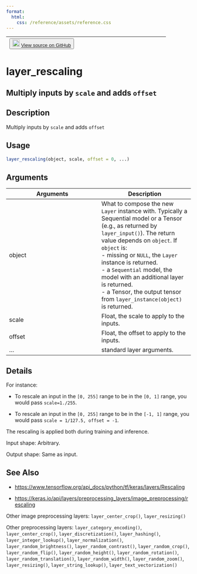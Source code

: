 ```yaml
---
format:
  html:
    css: /reference/assets/reference.css
---
```


| <button class="button"> ![](/reference/assets/GitHub-Mark-32px.png){width="20"} [View source on GitHub](https://github.com/rstudio/keras//blob/main/R/layers-preprocessing.R#L82) </button> |
|:------------------------------:|:--------------------------------------:|

# layer_rescaling

## Multiply inputs by `scale` and adds `offset`

## Description
Multiply inputs by `scale` and adds `offset`


## Usage
```r
layer_rescaling(object, scale, offset = 0, ...) 
```

## Arguments
|Arguments|Description|
|---|---|
| object | What to compose the new `Layer` instance with. Typically a Sequential model or a Tensor (e.g., as returned by `layer_input()`). The return value depends on `object`. If `object` is: <br>- missing or `NULL`, the `Layer` instance is returned. <br>- a `Sequential` model, the model with an additional layer is returned. <br>- a Tensor, the output tensor from `layer_instance(object)` is returned.  |
| scale | Float, the scale to apply to the inputs. |
| offset | Float, the offset to apply to the inputs. |
| ... | standard layer arguments. |

## Details

For instance: 

- To rescale an input in the `[0, 255]` range to be in the `[0, 1]` range, you would pass `scale=1./255`. 

- To rescale an input in the `[0, 255]` range to be in the `[-1, 1]` range, you would pass `scale = 1/127.5, offset = -1`. 

The rescaling is applied both during training and inference. 

Input shape: Arbitrary. 

Output shape: Same as input. 





## See Also

- [https://www.tensorflow.org/api_docs/python/tf/keras/layers/Rescaling](https://www.tensorflow.org/api_docs/python/tf/keras/layers/Rescaling)

- [https://keras.io/api/layers/preprocessing_layers/image_preprocessing/rescaling](https://keras.io/api/layers/preprocessing_layers/image_preprocessing/rescaling)

Other image preprocessing layers:  `layer_center_crop()`, `layer_resizing()`

Other preprocessing layers:  `layer_category_encoding()`, `layer_center_crop()`, `layer_discretization()`, `layer_hashing()`, `layer_integer_lookup()`, `layer_normalization()`, `layer_random_brightness()`, `layer_random_contrast()`, `layer_random_crop()`, `layer_random_flip()`, `layer_random_height()`, `layer_random_rotation()`, `layer_random_translation()`, `layer_random_width()`, `layer_random_zoom()`, `layer_resizing()`, `layer_string_lookup()`, `layer_text_vectorization()`

